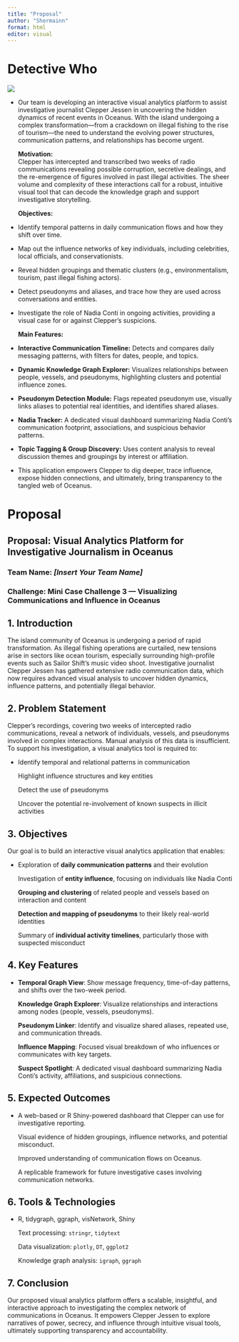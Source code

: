 ```yaml
---
title: "Proposal"
author: "Shermainn"
format: html
editor: visual
---
```


# Detective Who

![](https://encrypted-tbn0.gstatic.com/images?q=tbn:ANd9GcRbr9NG1ZkD3p0DDrGtYcf3zOORN1_nSEWcfg&s)

-   Our team is developing an interactive visual analytics platform to assist investigative journalist Clepper Jessen in uncovering the hidden dynamics of recent events in Oceanus. With the island undergoing a complex transformation—from a crackdown on illegal fishing to the rise of tourism—the need to understand the evolving power structures, communication patterns, and relationships has become urgent.

    **Motivation:**\
    Clepper has intercepted and transcribed two weeks of radio communications revealing possible corruption, secretive dealings, and the re-emergence of figures involved in past illegal activities. The sheer volume and complexity of these interactions call for a robust, intuitive visual tool that can decode the knowledge graph and support investigative storytelling.

    **Objectives:**

-   Identify temporal patterns in daily communication flows and how they shift over time.

-   Map out the influence networks of key individuals, including celebrities, local officials, and conservationists.

-   Reveal hidden groupings and thematic clusters (e.g., environmentalism, tourism, past illegal fishing actors).

-   Detect pseudonyms and aliases, and trace how they are used across conversations and entities.

-   Investigate the role of Nadia Conti in ongoing activities, providing a visual case for or against Clepper’s suspicions.

    **Main Features:**

-   **Interactive Communication Timeline:** Detects and compares daily messaging patterns, with filters for dates, people, and topics.

-   **Dynamic Knowledge Graph Explorer:** Visualizes relationships between people, vessels, and pseudonyms, highlighting clusters and potential influence zones.

-   **Pseudonym Detection Module:** Flags repeated pseudonym use, visually links aliases to potential real identities, and identifies shared aliases.

-   **Nadia Tracker:** A dedicated visual dashboard summarizing Nadia Conti’s communication footprint, associations, and suspicious behavior patterns.

-   **Topic Tagging & Group Discovery:** Uses content analysis to reveal discussion themes and groupings by interest or affiliation.

-   This application empowers Clepper to dig deeper, trace influence, expose hidden connections, and ultimately, bring transparency to the tangled web of Oceanus.

# Proposal

## **Proposal: Visual Analytics Platform for Investigative Journalism in Oceanus**

### **Team Name:** *\[Insert Your Team Name\]*

### **Challenge:** Mini Case Challenge 3 — Visualizing Communications and Influence in Oceanus

## **1. Introduction**

The island community of Oceanus is undergoing a period of rapid transformation. As illegal fishing operations are curtailed, new tensions arise in sectors like ocean tourism, especially surrounding high-profile events such as Sailor Shift’s music video shoot. Investigative journalist Clepper Jessen has gathered extensive radio communication data, which now requires advanced visual analysis to uncover hidden dynamics, influence patterns, and potentially illegal behavior.

## **2. Problem Statement**

Clepper's recordings, covering two weeks of intercepted radio communications, reveal a network of individuals, vessels, and pseudonyms involved in complex interactions. Manual analysis of this data is insufficient. To support his investigation, a visual analytics tool is required to:

-   Identify temporal and relational patterns in communication

    Highlight influence structures and key entities

    Detect the use of pseudonyms

    Uncover the potential re-involvement of known suspects in illicit activities

## **3. Objectives**

Our goal is to build an interactive visual analytics application that enables:

-   Exploration of **daily communication patterns** and their evolution

    Investigation of **entity influence**, focusing on individuals like Nadia Conti

    **Grouping and clustering** of related people and vessels based on interaction and content

    **Detection and mapping of pseudonyms** to their likely real-world identities

    Summary of **individual activity timelines**, particularly those with suspected misconduct

## **4. Key Features**

-   **Temporal Graph View**: Show message frequency, time-of-day patterns, and shifts over the two-week period.

    **Knowledge Graph Explorer**: Visualize relationships and interactions among nodes (people, vessels, pseudonyms).

    **Pseudonym Linker**: Identify and visualize shared aliases, repeated use, and communication threads.

    **Influence Mapping**: Focused visual breakdown of who influences or communicates with key targets.

    **Suspect Spotlight**: A dedicated visual dashboard summarizing Nadia Conti’s activity, affiliations, and suspicious connections.

## **5. Expected Outcomes**

-   A web-based or R Shiny-powered dashboard that Clepper can use for investigative reporting.

    Visual evidence of hidden groupings, influence networks, and potential misconduct.

    Improved understanding of communication flows on Oceanus.

    A replicable framework for future investigative cases involving communication networks.

## **6. Tools & Technologies**

-   R, tidygraph, ggraph, visNetwork, Shiny

    Text processing: `stringr`, `tidytext`

    Data visualization: `plotly`, `DT`, `ggplot2`

    Knowledge graph analysis: `igraph`, `ggraph`

## **7. Conclusion**

Our proposed visual analytics platform offers a scalable, insightful, and interactive approach to investigating the complex network of communications in Oceanus. It empowers Clepper Jessen to explore narratives of power, secrecy, and influence through intuitive visual tools, ultimately supporting transparency and accountability.
